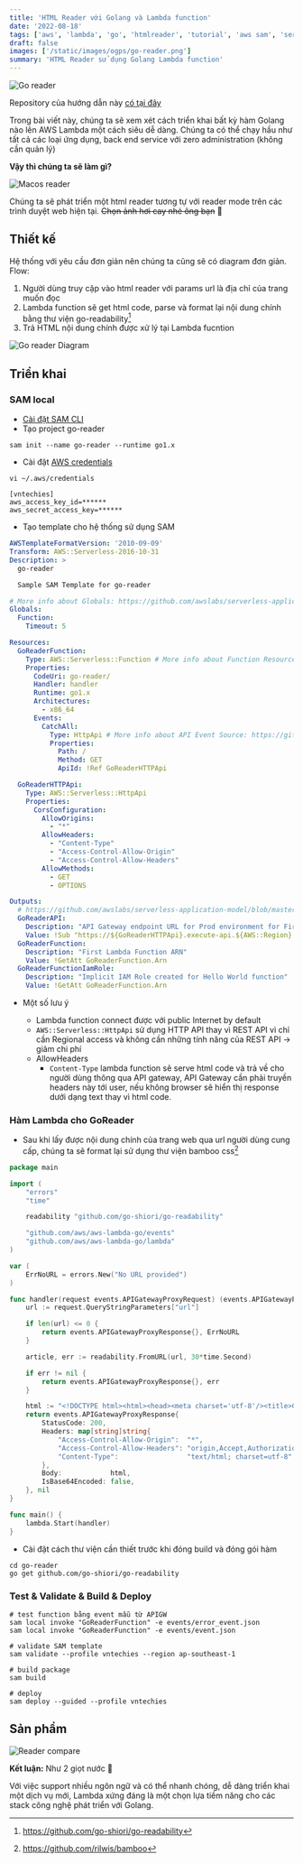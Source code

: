 ```yaml
---
title: 'HTML Reader với Golang và Lambda function'
date: '2022-08-18'
tags: ['aws', 'lambda', 'go', 'htmlreader', 'tutorial', 'aws sam', 'serverless']
draft: false
images: ['/static/images/ogps/go-reader.png']
summary: 'HTML Reader sử dụng Golang Lambda function'
---
```


![Go reader](/static/images/ogps/go-reader.png)

<TOCInline toc={props.toc} asDisclosure />

Repository của hướng dẫn này [có tại đây](https://github.com/vntechies/004-html-go-reader-lambda)

Trong bài viết này, chúng ta sẽ xem xét cách triển khai bất kỳ hàm Golang nào lên AWS Lambda một cách siêu dễ dàng.
Chúng ta có thể chạy hầu như tất cả các loại ứng dụng, back end service với zero administration (không cần quản lý)

**Vậy thì chúng ta sẽ làm gì?**

![Macos reader](/static/images/assets/macosreader.png)

Chúng ta sẽ phát triển một html reader tương tự với reader mode trên các trình duyệt web hiện tại.
~~Chọn ảnh hơi cay nhé ông bạn~~ 🥲

## Thiết kế

Hệ thống với yêu cầu đơn giản nên chúng ta cũng sẽ có diagram đơn giản.
Flow:

1. Người dùng truy cập vào html reader với params url là địa chỉ của trang muốn đọc
2. Lambda function sẽ get html code, parse và format lại nội dung chính bằng thư viện go-readability[^1]
3. Trả HTML nội dung chính được xử lý tại Lambda fucntion

![Go reader Diagram](/static/images/assets/goreader-diagram.png)

## Triển khai

### SAM local

- [Cài đặt SAM CLI](https://docs.aws.amazon.com/serverless-application-model/latest/developerguide/serverless-sam-cli-install.html)
- Tạo project go-reader

```shell:shell
sam init --name go-reader --runtime go1.x
```

- Cài đặt [AWS credentials](https://docs.aws.amazon.com/powershell:shell/latest/userguide/pstools-appendix-sign-up.html)

```shell:shell
vi ~/.aws/credentials
```

```yaml:~/.aws/credentials
[vntechies]
aws_access_key_id=******
aws_secret_access_key=******
```

- Tạo template cho hệ thống sử dụng SAM

```yaml:template.yaml
AWSTemplateFormatVersion: '2010-09-09'
Transform: AWS::Serverless-2016-10-31
Description: >
  go-reader

  Sample SAM Template for go-reader

# More info about Globals: https://github.com/awslabs/serverless-application-model/blob/master/docs/globals.rst
Globals:
  Function:
    Timeout: 5

Resources:
  GoReaderFunction:
    Type: AWS::Serverless::Function # More info about Function Resource: https://github.com/awslabs/serverless-application-model/blob/master/versions/2016-10-31.md#awsserverlessfunction
    Properties:
      CodeUri: go-reader/
      Handler: handler
      Runtime: go1.x
      Architectures:
        - x86_64
      Events:
        CatchAll:
          Type: HttpApi # More info about API Event Source: https://github.com/awslabs/serverless-application-model/blob/master/versions/2016-10-31.md#api
          Properties:
            Path: /
            Method: GET
            ApiId: !Ref GoReaderHTTPApi

  GoReaderHTTPApi:
    Type: AWS::Serverless::HttpApi
    Properties:
      CorsConfiguration:
        AllowOrigins:
          - "*"
        AllowHeaders:
          - "Content-Type"
          - "Access-Control-Allow-Origin"
          - "Access-Control-Allow-Headers"
        AllowMethods:
          - GET
          - OPTIONS

Outputs:
  # https://github.com/awslabs/serverless-application-model/blob/master/docs/internals/generated_resources.rst#api
  GoReaderAPI:
    Description: "API Gateway endpoint URL for Prod environment for First Function"
    Value: !Sub "https://${GoReaderHTTPApi}.execute-api.${AWS::Region}.amazonaws.com/"
  GoReaderFunction:
    Description: "First Lambda Function ARN"
    Value: !GetAtt GoReaderFunction.Arn
  GoReaderFunctionIamRole:
    Description: "Implicit IAM Role created for Hello World function"
    Value: !GetAtt GoReaderFunction.Arn
```

- Một số lưu ý

  - Lambda function connect được với public Internet by default
  - `AWS::Serverless::HttpApi` sử dụng HTTP API thay vì REST API vì chỉ cần Regional access và không cần những tính năng của REST API -> giảm chi phí
  - AllowHeaders
    - `Content-Type` lambda function sẽ serve html code và trả về cho người dùng thông qua API gateway, API Gateway cần phải truyền headers này tới user,
      nếu không browser sẽ hiển thị response dưới dạng text thay vì html code.

### Hàm Lambda cho GoReader

- Sau khi lấy được nội dung chính của trang web qua url người dùng cung cấp, chúng ta sẽ format lại sử dụng thư viện bamboo css[^2]

```go:go-reader/main.go
package main

import (
	"errors"
	"time"

	readability "github.com/go-shiori/go-readability"

	"github.com/aws/aws-lambda-go/events"
	"github.com/aws/aws-lambda-go/lambda"
)

var (
	ErrNoURL = errors.New("No URL provided")
)

func handler(request events.APIGatewayProxyRequest) (events.APIGatewayProxyResponse, error) {
	url := request.QueryStringParameters["url"]

	if len(url) <= 0 {
		return events.APIGatewayProxyResponse{}, ErrNoURL
	}

	article, err := readability.FromURL(url, 30*time.Second)

	if err != nil {
		return events.APIGatewayProxyResponse{}, err
	}

	html := "<!DOCTYPE html><html><head><meta charset='utf-8'/><title>GO READER</title><meta name='viewport' content='width=device-width, initial-scale=1'/><link rel='stylesheet' href='https://unpkg.com/bamboo.css'/></head><body><h2 id='title'>" + article.Title + "</h2><h4>" + article.Excerpt + "</h4><p id='output'>" + article.Content + "</p></body></html>"
	return events.APIGatewayProxyResponse{
		StatusCode: 200,
		Headers: map[string]string{
			"Access-Control-Allow-Origin":  "*",
			"Access-Control-Allow-Headers": "origin,Accept,Authorization,Content-Type",
			"Content-Type":                 "text/html; charset=utf-8",
		},
		Body:            html,
		IsBase64Encoded: false,
	}, nil
}

func main() {
	lambda.Start(handler)
}
```

- Cài đặt cách thư viện cần thiết trước khi đóng build và đóng gói hàm

```shell:shell
cd go-reader
go get github.com/go-shiori/go-readability
```

### Test & Validate & Build & Deploy

```shell:shell
# test function bằng event mẫu từ APIGW
sam local invoke "GoReaderFunction" -e events/error_event.json
sam local invoke "GoReaderFunction" -e events/event.json

# validate SAM template
sam validate --profile vntechies --region ap-southeast-1

# build package
sam build

# deploy
sam deploy --guided --profile vntechies
```

## Sản phẩm

![Reader compare](/static/images/assets/readerscompare.png)

**Kết luận:** Như 2 giọt nước 🤣

Với việc support nhiều ngôn ngữ và có thể nhanh chóng, dễ dàng triển khai một dịch vụ mới,
Lambda xứng đáng là một chọn lựa tiềm năng cho các stack công nghệ phát triển với Golang.

[^1]: https://github.com/go-shiori/go-readability
[^2]: https://github.com/rilwis/bamboo
